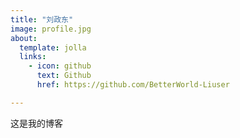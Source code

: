 ```yaml
---
title: "刘政东"
image: profile.jpg
about:
  template: jolla
  links:
    - icon: github
      text: Github
      href: https://github.com/BetterWorld-Liuser

---
```


这是我的博客
